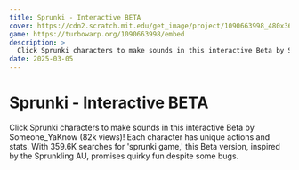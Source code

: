 ```yaml
---
title: Sprunki - Interactive BETA
cover: https://cdn2.scratch.mit.edu/get_image/project/1090663998_480x360.png
game: https://turbowarp.org/1090663998/embed
description: >
  Click Sprunki characters to make sounds in this interactive Beta by Someone_YaKnow (82k views)! Each character has unique actions and stats. With 359.6K searches for 'sprunki game,' this Beta version, inspired by the Sprunkling AU, promises quirky fun despite some bugs.
date: 2025-03-05
---
```


# Sprunki - Interactive BETA

Click Sprunki characters to make sounds in this interactive Beta by Someone_YaKnow (82k views)! Each character has unique actions and stats. With 359.6K searches for 'sprunki game,' this Beta version, inspired by the Sprunkling AU, promises quirky fun despite some bugs.
